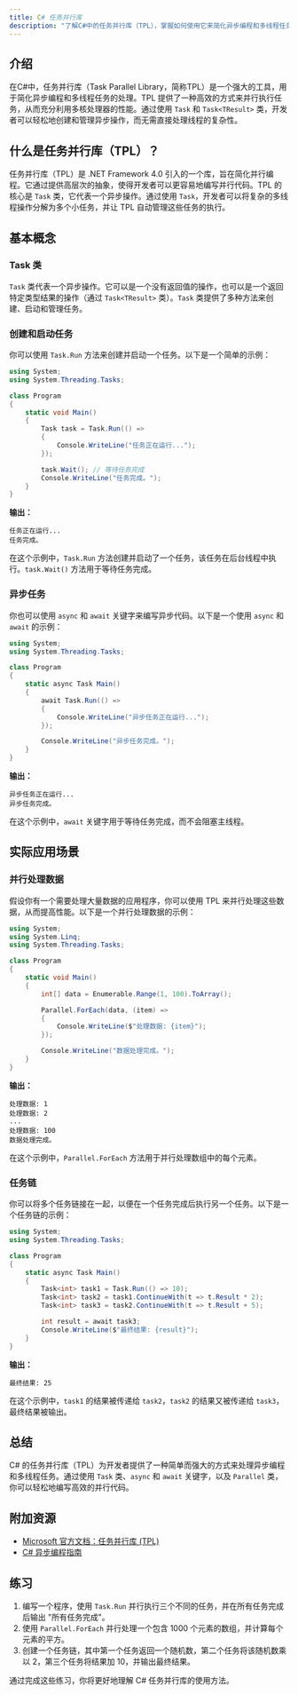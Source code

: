 ```yaml
---
title: C# 任务并行库
description: "了解C#中的任务并行库（TPL），掌握如何使用它来简化异步编程和多线程任务处理。"
---
```


## 介绍

在C#中，任务并行库（Task Parallel Library，简称TPL）是一个强大的工具，用于简化异步编程和多线程任务的处理。TPL 提供了一种高效的方式来并行执行任务，从而充分利用多核处理器的性能。通过使用 `Task` 和 `Task<TResult>` 类，开发者可以轻松地创建和管理异步操作，而无需直接处理线程的复杂性。

## 什么是任务并行库（TPL）？

任务并行库（TPL）是 .NET Framework 4.0 引入的一个库，旨在简化并行编程。它通过提供高层次的抽象，使得开发者可以更容易地编写并行代码。TPL 的核心是 `Task` 类，它代表一个异步操作。通过使用 `Task`，开发者可以将复杂的多线程操作分解为多个小任务，并让 TPL 自动管理这些任务的执行。

## 基本概念

### Task 类

`Task` 类代表一个异步操作。它可以是一个没有返回值的操作，也可以是一个返回特定类型结果的操作（通过 `Task<TResult>` 类）。`Task` 类提供了多种方法来创建、启动和管理任务。

### 创建和启动任务

你可以使用 `Task.Run` 方法来创建并启动一个任务。以下是一个简单的示例：

```csharp
using System;
using System.Threading.Tasks;

class Program
{
    static void Main()
    {
        Task task = Task.Run(() =>
        {
            Console.WriteLine("任务正在运行...");
        });

        task.Wait(); // 等待任务完成
        Console.WriteLine("任务完成。");
    }
}
```

**输出：**
```
任务正在运行...
任务完成。
```

在这个示例中，`Task.Run` 方法创建并启动了一个任务，该任务在后台线程中执行。`task.Wait()` 方法用于等待任务完成。

### 异步任务

你也可以使用 `async` 和 `await` 关键字来编写异步代码。以下是一个使用 `async` 和 `await` 的示例：

```csharp
using System;
using System.Threading.Tasks;

class Program
{
    static async Task Main()
    {
        await Task.Run(() =>
        {
            Console.WriteLine("异步任务正在运行...");
        });

        Console.WriteLine("异步任务完成。");
    }
}
```

**输出：**
```
异步任务正在运行...
异步任务完成。
```

在这个示例中，`await` 关键字用于等待任务完成，而不会阻塞主线程。

## 实际应用场景

### 并行处理数据

假设你有一个需要处理大量数据的应用程序，你可以使用 TPL 来并行处理这些数据，从而提高性能。以下是一个并行处理数据的示例：

```csharp
using System;
using System.Linq;
using System.Threading.Tasks;

class Program
{
    static void Main()
    {
        int[] data = Enumerable.Range(1, 100).ToArray();

        Parallel.ForEach(data, (item) =>
        {
            Console.WriteLine($"处理数据: {item}");
        });

        Console.WriteLine("数据处理完成。");
    }
}
```

**输出：**
```
处理数据: 1
处理数据: 2
...
处理数据: 100
数据处理完成。
```

在这个示例中，`Parallel.ForEach` 方法用于并行处理数组中的每个元素。

### 任务链

你可以将多个任务链接在一起，以便在一个任务完成后执行另一个任务。以下是一个任务链的示例：

```csharp
using System;
using System.Threading.Tasks;

class Program
{
    static async Task Main()
    {
        Task<int> task1 = Task.Run(() => 10);
        Task<int> task2 = task1.ContinueWith(t => t.Result * 2);
        Task<int> task3 = task2.ContinueWith(t => t.Result + 5);

        int result = await task3;
        Console.WriteLine($"最终结果: {result}");
    }
}
```

**输出：**
```
最终结果: 25
```

在这个示例中，`task1` 的结果被传递给 `task2`，`task2` 的结果又被传递给 `task3`，最终结果被输出。

## 总结

C# 的任务并行库（TPL）为开发者提供了一种简单而强大的方式来处理异步编程和多线程任务。通过使用 `Task` 类、`async` 和 `await` 关键字，以及 `Parallel` 类，你可以轻松地编写高效的并行代码。

## 附加资源

- [Microsoft 官方文档：任务并行库 (TPL)](https://docs.microsoft.com/en-us/dotnet/standard/parallel-programming/task-parallel-library-tpl)
- [C# 异步编程指南](https://docs.microsoft.com/en-us/dotnet/csharp/programming-guide/concepts/async/)

## 练习

1. 编写一个程序，使用 `Task.Run` 并行执行三个不同的任务，并在所有任务完成后输出 "所有任务完成"。
2. 使用 `Parallel.ForEach` 并行处理一个包含 1000 个元素的数组，并计算每个元素的平方。
3. 创建一个任务链，其中第一个任务返回一个随机数，第二个任务将该随机数乘以 2，第三个任务将结果加 10，并输出最终结果。

通过完成这些练习，你将更好地理解 C# 任务并行库的使用方法。